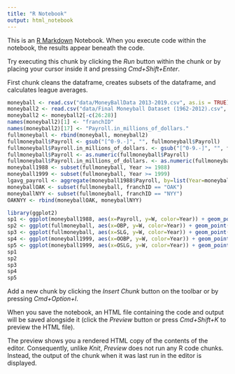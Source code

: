 ```yaml
---
title: "R Notebook"
output: html_notebook
---
```


This is an [R Markdown](http://rmarkdown.rstudio.com) Notebook. When you execute code within the notebook, the results appear beneath the code. 

Try executing this chunk by clicking the *Run* button within the chunk or by placing your cursor inside it and pressing *Cmd+Shift+Enter*. 

First chunk cleans the dataframe, creates subsets of the dataframe, and calculates league averages.

```r
moneyball <- read.csv("data/MoneyBallData 2013-2019.csv", as.is = TRUE)
moneyball2 <- read.csv("data/Final Moneyball Dataset (1962-2012).csv", as.is = TRUE)
moneyball2 <- moneyball2[-c(26:28)]
names(moneyball2)[1] <- "franchID"
names(moneyball2)[17] <- "Payroll.in_millions_of_dollars."
fullmoneyball <- rbind(moneyball, moneyball2)
fullmoneyball$Payroll <- gsub("[^0-9.-]", "", fullmoneyball$Payroll)
fullmoneyball$Payroll.in_millions_of_dollars. <- gsub("[^0-9.-]", "", fullmoneyball$Payroll.in_millions_of_dollars.)
fullmoneyball$Payroll <- as.numeric(fullmoneyball$Payroll)
fullmoneyball$Payroll.in_millions_of_dollars. <- as.numeric(fullmoneyball$Payroll.in_millions_of_dollars.)
moneyball1988 <- subset(fullmoneyball, Year >= 1988)
moneyball1999 <- subset(fullmoneyball, Year >= 1999)
lgavg_payroll <- aggregate(moneyball1988$Payroll, by=list(Year=moneyball1988$Year), FUN=mean)
moneyballOAK <- subset(fullmoneyball, franchID == "OAK")
moneyballNYY <- subset(fullmoneyball, franchID == "NYY")
OAKNYY <- rbind(moneyballOAK, moneyballNYY)
```

```r
library(ggplot2)
sp1 <- ggplot(moneyball1988, aes(x=Payroll, y=W, color=Year)) + geom_point() + scale_color_gradient(low="blue", high="red")
sp2 <- ggplot(fullmoneyball, aes(x=OBP, y=W, color=Year)) + geom_point() + scale_color_gradient(low="blue", high="red")
sp3 <- ggplot(fullmoneyball, aes(x=SLG, y=W, color=Year)) + geom_point() + scale_color_gradient(low="blue", high="red")
sp4 <- ggplot(moneyball1999, aes(x=OOBP, y=W, color=Year)) + geom_point() + scale_color_gradient(low="blue", high="red")
sp5 <- ggplot(moneyball1999, aes(x=OSLG, y=W, color=Year)) + geom_point() + scale_color_gradient(low="blue", high="red")
sp1
sp2
sp3
sp4
sp5
```


Add a new chunk by clicking the *Insert Chunk* button on the toolbar or by pressing *Cmd+Option+I*.

When you save the notebook, an HTML file containing the code and output will be saved alongside it (click the *Preview* button or press *Cmd+Shift+K* to preview the HTML file). 

The preview shows you a rendered HTML copy of the contents of the editor. Consequently, unlike *Knit*, *Preview* does not run any R code chunks. Instead, the output of the chunk when it was last run in the editor is displayed.

